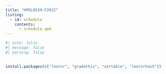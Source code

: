 ```yaml
---
title: "HPOL8539-F2022"
listing:
  - id: schedule
    contents:
      - schedule.qmd
---
```


::: {#schedule}
:::


<!-- https://github.com/rstudio-conf-2022/teach-ds -->
<!-- https://rstudio-conf-2022.github.io/teach-ds/ -->
<!-- https://github.com/rstudio-conf-2022/teach-ds-learnr -->
<!-- https://mine-cetinkaya-rundel.github.io/teach-r-online/ -->
<!-- https://github.com/rstudio-education/dsbox -->
<!-- https://github.com/sta210-s22/website -->
<!-- https://cran.r-project.org/web/packages/colorspace/vignettes/colorspace.html -->


```r
#| echo: false
#| message: false
#| warning: false

  
install.packages(c("learnr", "gradethis", "sortable", "learnrhash"))
```

